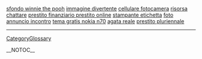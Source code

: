 <a href= http://sfondo-winnie-the-pooh.8-blog.cn >sfondo winnie the pooh</a>   <a href= http://immagine-divertente.4-blog.cn >immagine divertente</a>   <a href= http://cellulare-fotocamera.hpageitalia.cn >cellulare fotocamera</a>   <a href= http://risorsa-chattare.hpageitalia.cn >risorsa chattare</a>   <a href= http://prestito-finanziario-prestito-online.8-blog.cn >prestito finanziario prestito online</a>   <a href= http://stampante-etichetta.4-blog.cn >stampante etichetta</a>   <a href= http://foto-annuncio-incontro.hpageitalia.cn >foto annuncio incontro</a>   <a href= http://tema-gratis-nokia-n70.4-blog.cn >tema gratis nokia n70</a>   <a href= http://agata-reale.6-blog.cn >agata reale</a>   <a href= http://prestito-pluriennale.8-blog.cn >prestito pluriennale</a>
----
[[CategoryGlossary]]

__NOTOC__